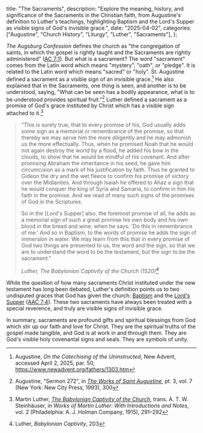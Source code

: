   title: "The Sacraments",
  description: "Explore the meaning, history, and significance of the Sacraments in the Christian faith, from Augustine's definition to Luther's teachings, highlighting Baptism and the Lord's Supper as visible signs of God's invisible grace.",
  date: "2025-04-02",
  categories: ["Augustine", "Church History", "Liturgy", "Luther", "Sacraments"],
};

*The Augsburg Confession* defines the church as "the congregation of saints, in which the gospel is rightly taught and the Sacraments are rightly administered" ([AC 7:1](https://bookofconcord.org/augsburg-confession/of-the-church/)). But what is a sacrament? The word "sacrament" comes from the Latin word *<Definition lang="latin" anchor="sacramentum" text="sacramentum" />* which means "mystery", "oath", or "pledge". It is related to the Latin word *<Definition lang="latin" anchor="sacer" text="sacer" />* which means "sacred" or "holy". St. Augustine defined a sacrament as a visible sign of an invisible grace.[^1] He also explained that in the Sacraments, one thing is seen, and another is to be understood, saying, "What can be seen has a bodily appearance, what is to be understood provides spiritual fruit."[^2] Luther defined a sacrament as a promise of God's grace instituted by Christ which has a visible sign attached to it.[^3]

> "This is surely true, that to every promise of his, God usually adds some sign as a memorial or remembrance of the promise, so that thereby we may serve him the more diligently and he may admonish us the more effectually. Thus, when he promised Noah that he would not again destroy the world by a flood, he added his bow in the clouds, to show that he would be mindful of his covenant. And after promising Abraham the inheritance in his seed, he gave him circumcision as a mark of his justification by faith. Thus he granted to Gideon the dry and the wet fleece to confirm his promise of victory over the Midianites. And through Isaiah he offered to Ahaz a sign that he would conquer the king of Syria and Samaria, to confirm in him his faith in the promise. And we read of many such signs of the promises of God in the Scriptures.
>
> So in the [Lord's Supper] also, the foremost promise of all, he adds as a memorial sign of such a great promise his own body and his own blood in the bread and wine, when he says: 'Do this in remembrance of me.' And so in Baptism, to the words of promise he adds the sign of immersion in water. We may learn from this that in every promise of God two things are presented to us, the word and the sign, so that we are to understand the word to be the testament, but the sign to be the sacrament."
>
> <cite>Luther, *The Babylonian Captivity of the Church* (1520)[^4]</cite>

While the question of how many sacraments Christ instituted under the new testament has long been debated, Luther's definition points us to two undisputed graces that God has given the church: [Baptism](/meditations/baptism) and the [Lord's Supper](/meditations/the-lords-supper) ([AAC 7:4](https://bookofconcord.org/defense/of-the-number-and-use-of-sacraments/#ap-xiii-0004)). These two sacraments have always been treated with a special reverence, and truly are visible signs of invisible grace.

In summary, sacraments are profound gifts and spiritual blessings from God which stir up our faith and love for Christ. They are the spiritual truths of the gospel made tangible, and God is at work in and through them. They are God's visible holy covenantal signs and seals. They are symbols of unity.

[^1]: Augustine, *On the Catechising of the Uninstructed*, New Advent, accessed April 2, 2025, par. 50, https://www.newadvent.org/fathers/1303.htm

[^2]: Augustine, "Sermon 272", in *[The Works of Saint Augustine](https://wesleyscholar.com/wp-content/uploads/2019/04/Augustine-Sermons-230-272.pdf)*, pt. 3, vol. 7 (New York: New City Press, 1993), 300

[^3]: Martin Luther, [*The Babylonian Captivity of the Church*](https://www.onthewing.org/user/Luther%20-%20Babylonian%20Captivity.pdf), trans. A. T. W. Steinhäuser, in *Works of Martin Luther: With Introductions and Notes*, vol. 2 (Philadelphia: A. J. Holman Company, 1915), 291–292

[^4]: Luther, *Babylonian Captivity*, 203
